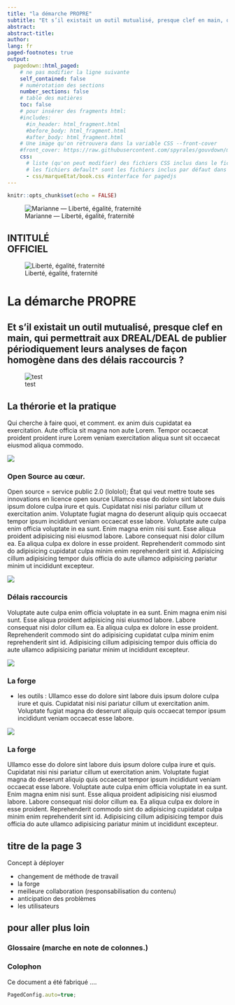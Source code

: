 ```yaml
---
title: "la démarche PROPRE"
subtitle: "Et s’il existait un outil mutualisé, presque clef en main, qui permettrait aux DREAL/DEAL de publier périodiquement leurs analyses de façon homogène dans des délais raccourcis ?"
abstract: 
abstract-title: 
author: 
lang: fr
paged-footnotes: true
output:
  pagedown::html_paged:
    # ne pas modifier la ligne suivante
    self_contained: false
    # numérotation des sections
    number_sections: false
    # table des matières
    toc: false
    # pour insérer des fragments html:
    #includes:
      #in_header: html_fragment.html
      #before_body: html_fragment.html
      #after_body: html_fragment.html
    # Une image qu'on retrouvera dans la variable CSS --front-cover
    #front_cover: https://raw.githubusercontent.com/spyrales/gouvdown/master/inst/resources/blocs_marque/gouvernement/Gouvernement_RVB.png
    css:
      # liste (qu'on peut modifier) des fichiers CSS inclus dans le ficher HTML en sortie
      # les fichiers default* sont les fichiers inclus par défaut dans pagedown
      - css/marqueEtat/book.css #interface for pagedjs
---
```


```r
knitr::opts_chunk$set(echo = FALSE)
```

::: {#titlepage}



:::: {#bloc-marianne}
![Marianne — Liberté, égalité, fraternité](images/marianne.svg)

## INTITULÉ <br/>OFFICIEL

![Liberté, égalité, fraternité](images/lib-eg-fra.svg)


::::


:::: {#header}

# La démarche PROPRE

## Et s’il existait un outil mutualisé, presque clef en main, qui permettrait aux DREAL/DEAL de publier périodiquement leurs analyses de façon homogène dans des délais raccourcis ?


::::



<!-- ![ test ](images/online-community.svg) -->
![ test ](images/drawkit-content-man-monochrome.svg)



:::

 


:::{.page2}

::::{.header}
## La thérorie et la pratique

Qui cherche à faire quoi, et comment.  ex anim duis cupidatat ea exercitation. Aute officia sit magna non aute Lorem. Tempor occaecat proident proident irure Lorem veniam exercitation aliqua sunt sit occaecat eiusmod aliqua commodo.
::::

::::{.sub}
![](images/calendar-monochrome.svg)

### Open Source au cœur. 
Open source = service public 2.0 (lololol);
État qui veut mettre toute ses innovations en licence open source
Ullamco esse do dolore sint labore duis ipsum dolore culpa irure et quis. Cupidatat nisi nisi pariatur cillum ut exercitation anim. Voluptate fugiat magna do deserunt aliquip quis occaecat tempor ipsum incididunt veniam occaecat esse labore.
Voluptate aute culpa enim officia voluptate in ea sunt. Enim magna enim nisi sunt. Esse aliqua proident adipisicing nisi eiusmod labore. Labore consequat nisi dolor cillum ea. Ea aliqua culpa ex dolore in esse proident. Reprehenderit commodo sint do adipisicing cupidatat culpa minim enim reprehenderit sint id. Adipisicing cillum adipisicing tempor duis officia do aute ullamco adipisicing pariatur minim ut incididunt excepteur.
::::

::::{.sub}

![](images/calendar-monochrome.svg)

### Délais raccourcis
Voluptate aute culpa enim officia voluptate in ea sunt. Enim magna enim nisi sunt. Esse aliqua proident adipisicing nisi eiusmod labore. Labore consequat nisi dolor cillum ea. Ea aliqua culpa ex dolore in esse proident. Reprehenderit commodo sint do adipisicing cupidatat culpa minim enim reprehenderit sint id. Adipisicing cillum adipisicing tempor duis officia do aute ullamco adipisicing pariatur minim ut incididunt excepteur.

::::

::::{.sub}

![](images/calendar-monochrome.svg)


### La forge
- les outils :
Ullamco esse do dolore sint labore duis ipsum dolore culpa irure et quis. Cupidatat nisi nisi pariatur cillum ut exercitation anim. Voluptate fugiat magna do deserunt aliquip quis occaecat tempor ipsum incididunt veniam occaecat esse labore.

::::

::::{.sub}

![](images/calendar-monochrome.svg)


### La forge

Ullamco esse do dolore sint labore duis ipsum dolore culpa irure et quis. Cupidatat nisi nisi pariatur cillum ut exercitation anim. Voluptate fugiat magna do deserunt aliquip quis occaecat tempor ipsum incididunt veniam occaecat esse labore.
Voluptate aute culpa enim officia voluptate in ea sunt. Enim magna enim nisi sunt. Esse aliqua proident adipisicing nisi eiusmod labore. Labore consequat nisi dolor cillum ea. Ea aliqua culpa ex dolore in esse proident. Reprehenderit commodo sint do adipisicing cupidatat culpa minim enim reprehenderit sint id. Adipisicing cillum adipisicing tempor duis officia do aute ullamco adipisicing pariatur minim ut incididunt excepteur.

::::

:::

:::{.page3}
## titre de la page 3

Concept à déployer

- changement de méthode de travail
- la forge
- meilleure collaboration (responsabilisation du contenu)
- anticipation des problèmes 
- les utilisateurs 
:::


:::{.page4}
## pour aller plus loin

### Glossaire (marche en note de colonnes.)

 
::::{.colophon}

### Colophon

Ce document a été fabriqué ....



::::

:::


```js
PagedConfig.auto=true;
```

